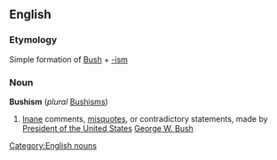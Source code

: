 ==English==
===Etymology===
Simple formation of [[Bush]] + [[-ism]]
===Noun===
[[Category:English nouns]]
'''Bushism''' (''plural'' [[Bushisms]])
# [[Inane]] comments, [[misquote]]s, or contradictory statements, made by [[w:President of the United States|President of the United States]] [[w:George W. Bush|George W. Bush]]